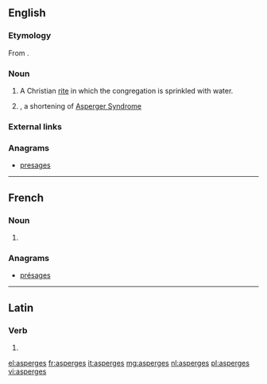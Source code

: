 {{also|asparges}}
==English==

===Etymology===
From {{etyl|la}} {{term|aspergo|aspergō|to sprinkle|lang=la}}.

===Noun===
{{en-noun|-}}

# A Christian [[rite]] in which the congregation is sprinkled with water.
# {{misspelling of|Asperger's}}, a shortening of [[w:Asperger Syndrome|Asperger Syndrome]]

===External links===
{{pedia}}

===Anagrams===
* [[presages#English|presages]]

----
==French==

===Noun===
{{head|fr|plural}} {{f|p}}

# {{plural of|asperge|lang=fr}}

===Anagrams===
* [[présages#French|présages]]

----

==Latin==

===Verb===
{{la-verb-form|aspergēs}}

# {{conjugation of|[[aspergo#Latin|aspergō]]||2|s|fut|act|ind|lang=la}}

[[el:asperges]]
[[fr:asperges]]
[[it:asperges]]
[[mg:asperges]]
[[nl:asperges]]
[[pl:asperges]]
[[vi:asperges]]